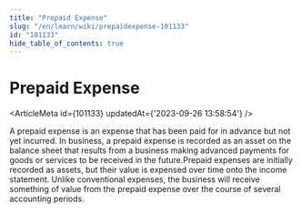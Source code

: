 ```yaml
---
title: "Prepaid Expense"
slug: "/en/learn/wiki/prepaidexpense-101133"
id: "101133"
hide_table_of_contents: true
---
```



# Prepaid Expense

<ArticleMeta id={101133} updatedAt={'2023-09-26 13:58:54'} />
<div className='border-solid border-b border-t-0 my-4 border-[var(--ifm-color-gray-300)]' />

A prepaid expense is an expense that has been paid for in advance but not yet incurred. In business, a prepaid expense is recorded as an asset on the balance sheet that results from a business making advanced payments for goods or services to be received in the future.Prepaid expenses are initially recorded as assets, but their value is expensed over time onto the income statement. Unlike conventional expenses, the business will receive something of value from the prepaid expense over the course of several accounting periods.
